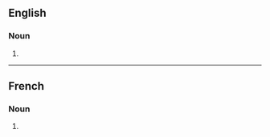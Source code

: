==English==

===Noun===
{{head|en|noun plural form}}

# {{plural of|reconstitution|lang=en}}

----

==French==

===Noun===
{{head|fr|noun plural form|g=f}}

# {{plural of|reconstitution|lang=fr}}